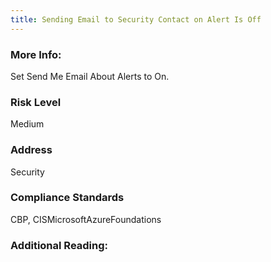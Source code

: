 ```yaml
---
title: Sending Email to Security Contact on Alert Is Off
---
```


### More Info:

Set Send Me Email About Alerts to On.

### Risk Level

Medium

### Address

Security

### Compliance Standards

CBP, CISMicrosoftAzureFoundations

### Additional Reading:
